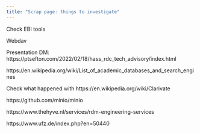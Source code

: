 ```yaml
---
title: "Scrap page: things to investigate"
---
```


Check EBI tools

Webdav

Presentation DM: https://ptsefton.com/2022/02/18/hass_rdc_tech_advisory/index.html

https://en.wikipedia.org/wiki/List_of_academic_databases_and_search_engines

Check what happened with https://en.wikipedia.org/wiki/Clarivate

https://github.com/minio/minio

https://www.thehyve.nl/services/rdm-engineering-services

https://www.ufz.de/index.php?en=50440